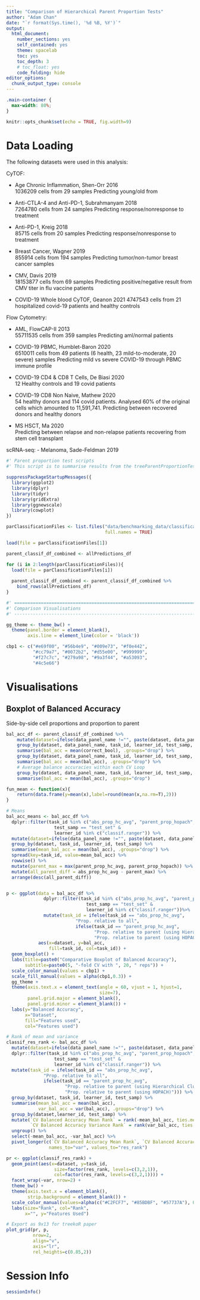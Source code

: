 ```yaml
---
title: "Comparison of Hierarchical Parent Proportion Tests"
author: "Adam Chan"
date: "`r format(Sys.time(), '%d %B, %Y')`"
output:
  html_document:
    number_sections: yes
    self_contained: yes
    theme: spacelab
    toc: yes
    toc_depth: 3
    # toc_float: yes
    code_folding: hide
editor_options: 
  chunk_output_type: console
---
```


```css
.main-container {
  max-width: 80%;
}
```


```r
knitr::opts_chunk$set(echo = TRUE, fig.width=9)
```

# Data Loading
The following datasets were used in this analysis:

CyTOF:

- Age Chronic Inflammation, Shen-Orr 2016 <br>
1036209 cells from 29 samples
Predicting young/old from 

- Anti-CTLA-4 and Anti-PD-1, Subrahmanyam 2018 <br>
7264780 cells from 24 samples
Predicting response/nonresponse to treatment

- Anti-PD-1, Kreig 2018 <br>
85715 cells from 20 samples
Predicting response/nonresponse to treatment

- Breast Cancer, Wagner 2019 <br>
855914 cells from 194 samples
Predicting tumor/non-tumor breast cancer samples

- CMV, Davis 2019 <br>
18153877 cells from 69 samples
Predicting positive/negative result from CMV titer in flu vaccine patients

- COVID-19 Whole blood CyTOF, Geanon 2021
4747543 cells from 21 hospitalized covid-19 patients and healthy controls 

Flow Cytometry:

- AML, FlowCAP-II 2013 <br>
55711535 cells from 359 samples
Predicting aml/normal patients

- COVID-19 PBMC, Humblet-Baron 2020 <br>
6510011 cells from 49 patients (6 health, 23 mild-to-moderate, 20 severe) samples
Predicting mild vs severe COVID-19 through PBMC immune profile

- COVID-19 CD4 & CD8 T Cells, De Biasi 2020 <br>
12 Healthy controls and 19 covid patients

- COVID-19 CD8 Non Naive, Mathew 2020 <br>
54 healthy donors and 114 covid patients. Analysed 60% of the original
cells which amounted to 11,591,741. Predicting between recovered donors
and healthy donors

- MS HSCT, Ma 2020 <br>
Predicting between relapse and non-relapse patients recovering from
stem cell transplant

scRNA-seq:
- Melanoma, Sade-Feldman 2019

```r
#' Parent proportion test scripts
#' This script is to summarise results from the treeParentProportionTest.R Scripts

suppressPackageStartupMessages({
  library(ggplot2)
  library(dplyr)
  library(tidyr)
  library(gridExtra)
  library(ggnewscale)
  library(cowplot)
})

parClassificationFiles <- list.files("data/benchmarking_data/classification",
                                     full.names = TRUE)

load(file = parClassificationFiles[1])

parent_classif_df_combined <- allPredictions_df 

for (i in 2:length(parClassificationFiles)){
  load(file = parClassificationFiles[i])
  
  parent_classif_df_combined <- parent_classif_df_combined %>%
    bind_rows(allPredictions_df)
}

#' ======================================================================
#' Comparison Visualisations
#' ----------------------------------------------------------------------

gg_theme <- theme_bw() +
  theme(panel.border = element_blank(),
        axis.line = element_line(color = 'black'))

cbp1 <- c("#e69f00", "#56b4e9", "#009e73", "#f0e442",
          "#cc79a7", "#0072b2", "#d55e00", "#999999",
          "#f27c7c", "#279a98", "#9a3f44", "#a53093",
          "#4c5e66")

```

# Visualisations
## Boxplot of Balanced Accuracy
Side-by-side cell proportions and proportion to parent

```r
bal_acc_df <- parent_classif_df_combined %>%
    mutate(dataset=ifelse(data_panel_name !="", paste(dataset, data_panel_name, sep=" - "), dataset)) %>%
    group_by(dataset, data_panel_name, task_id, learner_id, test_samp, iteration, cv_loop, truth) %>%
    summarise(bal_acc = mean(correct_bool), .groups="drop") %>%
    group_by(dataset, data_panel_name, task_id, learner_id, test_samp, iteration, cv_loop) %>%
    summarise(bal_acc = mean(bal_acc), .groups="drop") %>%
    # Average balance accuracies within each CV Loop
    group_by(dataset, data_panel_name, task_id, learner_id, test_samp, cv_loop) %>%
    summarise(bal_acc = mean(bal_acc), .groups="drop") 

fun_mean <- function(x){
    return(data.frame(y=mean(x),label=round(mean(x,na.rm=T),2)))
}

# Means
bal_acc_means <- bal_acc_df %>%
  dplyr::filter(task_id %in% c("abs_prop_hc_avg", "parent_prop_hopach", "parent_prop_hc_avg") &
                  test_samp == "test_set" &
                  learner_id %in% c("classif.ranger")) %>% 
  mutate(dataset=ifelse(data_panel_name !="", paste(dataset, data_panel_name, sep=" - "), dataset)) %>%
  group_by(dataset, task_id, learner_id, test_samp) %>% 
  summarise(mean_bal_acc = mean(bal_acc), .groups="drop") %>% 
  spread(key=task_id, value=mean_bal_acc) %>%
  rowwise() %>%
  mutate(parent_max = max(parent_prop_hc_avg, parent_prop_hopach)) %>%
  mutate(all_parent_diff = abs_prop_hc_avg - parent_max) %>%
  arrange(desc(all_parent_diff))


p <- ggplot(data = bal_acc_df %>%
              dplyr::filter(task_id %in% c("abs_prop_hc_avg", "parent_prop_hopach", "parent_prop_hc_avg") &
                              test_samp == "test_set" &
                              learner_id %in% c("classif.ranger"))%>%
              mutate(task_id = ifelse(task_id == "abs_prop_hc_avg",
                          "Prop. relative to all",
                          ifelse(task_id == "parent_prop_hc_avg", 
                                 "Prop. relative to parent (using Hierarchical Clustering)",
                                 "Prop. relative to parent (using HOPACH)"))) ,
            aes(x=dataset, y=bal_acc, 
                fill=task_id, col=task_id)) +
  geom_boxplot() +
  labs(title=paste0("Comparative Boxplot of Balanced Accuracy"),
       subtitle=paste0(5, "-fold CV with ", 20, " reps")) +
  scale_color_manual(values = cbp1) +
  scale_fill_manual(values = alpha(cbp1,0.3)) +
  gg_theme +
  theme(axis.text.x = element_text(angle = 60, vjust = 1, hjust=1,
                                   size=7),
        panel.grid.major = element_blank(),
        panel.grid.minor = element_blank()) +
  labs(y="Balanced Accuracy",
       x="Dataset",
       fill="Features used",
       col="Features used")

# Rank of mean and variance
classif_res_rank <- bal_acc_df %>%
  mutate(dataset=ifelse(data_panel_name !="", paste(dataset, data_panel_name, sep=" - "), dataset)) %>%
  dplyr::filter(task_id %in% c("abs_prop_hc_avg", "parent_prop_hopach", "parent_prop_hc_avg") &
                  test_samp == "test_set" &
                  learner_id %in% c("classif.ranger")) %>%
  mutate(task_id = ifelse(task_id == "abs_prop_hc_avg",
              "Prop. relative to all",
              ifelse(task_id == "parent_prop_hc_avg", 
                      "Prop. relative to parent (using Hierarchical Clustering)",
                      "Prop. relative to parent (using HOPACH)"))) %>% 
  group_by(dataset, task_id, learner_id, test_samp) %>% 
  summarise(mean_bal_acc = mean(bal_acc),
            var_bal_acc = var(bal_acc), .groups="drop") %>%
  group_by(dataset,learner_id, test_samp) %>%
  mutate(`CV Balanced Accuracy Mean Rank` = rank(-mean_bal_acc, ties.method= "max"),
         `CV Balanced Accuracy Variance Rank` = rank(var_bal_acc, ties.method= "max")) %>%
  ungroup() %>%
  select(-mean_bal_acc, -var_bal_acc) %>%
  pivot_longer(c(`CV Balanced Accuracy Mean Rank`, `CV Balanced Accuracy Variance Rank`), 
                names_to="var", values_to="res_rank")

pr <- ggplot(classif_res_rank) +
  geom_point(aes(x=dataset, y=task_id, 
                  size=factor(res_rank, levels=c(3,2,1)),
                  col=factor(res_rank, levels=c(3,2,1)))) +
  facet_wrap(~var, nrow=2) +
  theme_bw() +
  theme(axis.text.x = element_blank(),
        strip.background = element_blank()) +
  scale_color_manual(values=alpha(c("#C2FCF7", "#85BDBF", "#57737A"), 0.75)) +
  labs(size="Rank", col="Rank",
       x="", y="Features Used")
```


```r
# Export as 9x13 for treekoR paper
plot_grid(pr, p,
          nrow=2,
          align="v",
          axis="lr",
          rel_heights=c(0.85,2))
```

# Session Info

```r
sessionInfo()
```

